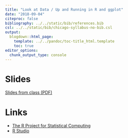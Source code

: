 ```yaml
---
title: "Look at Data / Up and Running in R and ggplot"
date: "2018-09-04"
citeproc: false
bibliography: ../../static/bib/references.bib
csl: ../../static/bib/chicago-syllabus-no-bib.csl
output:
  blogdown::html_page:
    template: ../../pandoc/toc-title_html.template
    toc: true
editor_options: 
  chunk_output_type: console
---
```


# Slides

[Slides from class (PDF)](/slides/01_look_at_data.pdf)


# Links

- [The R Project for Statistical Computing](https://www.r-project.org/)
- [R Studio](https://www.rstudio.com)

